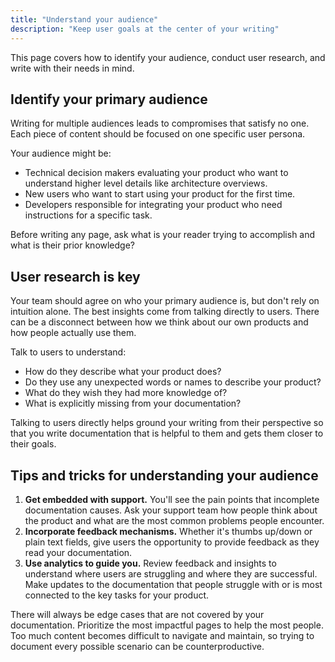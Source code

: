 ```yaml
---
title: "Understand your audience"
description: "Keep user goals at the center of your writing"
---
```


<Tip>
  This page covers how to identify your audience, conduct user research, and write with their needs in mind.
</Tip>

## Identify your primary audience

Writing for multiple audiences leads to compromises that satisfy no one. Each piece of content should be focused on one specific user persona.

Your audience might be: 

- Technical decision makers evaluating your product who want to understand higher level details like architecture overviews.
- New users who want to start using your product for the first time.
- Developers responsible for integrating your product who need instructions for a specific task.

Before writing any page, ask what is your reader trying to accomplish and what is their prior knowledge?

## User research is key

Your team should agree on who your primary audience is, but don't rely on intuition alone. The best insights come from talking directly to users. There can be a disconnect between how we think about our own products and how people actually use them.

Talk to users to understand:

- How do they describe what your product does?
- Do they use any unexpected words or names to describe your product?
- What do they wish they had more knowledge of?
- What is explicitly missing from your documentation?

Talking to users directly helps ground your writing from their perspective so that you write documentation that is helpful to them and gets them closer to their goals.

## Tips and tricks for understanding your audience

1. **Get embedded with support.** You'll see the pain points that incomplete documentation causes. Ask your support team how people think about the product and what are the most common problems people encounter.
2. **Incorporate feedback mechanisms.** Whether it's thumbs up/down or plain text fields, give users the opportunity to provide feedback as they read your documentation. 
3. **Use analytics to guide you.** Review feedback and insights to understand where users are struggling and where they are successful. Make updates to the documentation that people struggle with or is most connected to the key tasks for your product.

There will always be edge cases that are not covered by your documentation. Prioritize the most impactful pages to help the most people. Too much content becomes difficult to navigate and maintain, so trying to document every possible scenario can be counterproductive.
